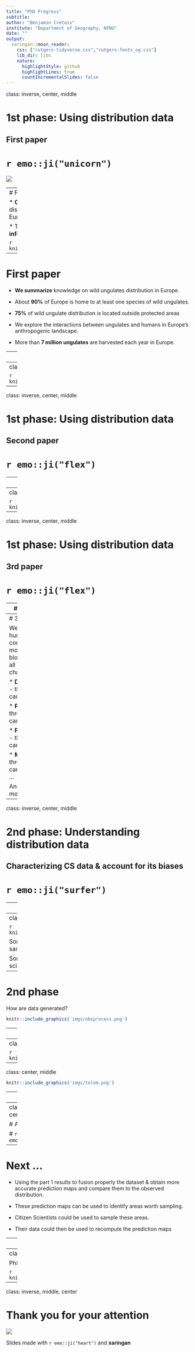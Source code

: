 ```yaml
---
title: "PhD Progress"
subtitle: 
author: "Benjamin Cretois"
institute: "Department of Geography, NTNU"
date: ""
output:
  xaringan::moon_reader:
    css: ["rutgers-tidyverse.css","rutgers-fonts_og.css"]
    lib_dir: libs
    nature:
      highlightStyle: github
      highlightLines: true
      countIncrementalSlides: false
---
```

class: inverse, center, middle

# **1st phase: Using distribution data**
## First paper

# `r emo::ji("unicorn")`

![](https://media.giphy.com/media/2D3d4M1J3qawo/giphy.gif)

---
# First paper 

* **Compile** different source of data to make distribution maps of ungulates species in Europe.

* The resulting distribution maps are used to **inform about human-wildlife coexistence**.

```r
knitr::include_graphics('imgs/paper1.png')
```

---

# First paper

* **We summarize** knowledge on wild ungulates distribution in Europe.

* About **90%** of Europe is home to at least one species of wild ungulates.

* **75%** of wild ungulate distribution is located outside protected areas

* We explore the interactions between ungulates and humans in Europe's anthropogenic landscape.

* More than **7 million ungulates** are harvested each year in Europe.

---
class: center, middle

```r
knitr::include_graphics('imgs/distribung.png')
```

---
class: center, middle

```r
knitr::include_graphics('imgs/summary1.png')
```

---

class: inverse, center, middle

# **1st phase: Using distribution data**
## Second paper

# `r emo::ji("flex")`

---
# 2nd paper

* In this paper, **we evaluate the relative effects of both the human footprint and protected areas** on large mammal distribution at a continental scale.

* We found that the broad scale distribution of most large mammals in Europe includes areas of high to very high human disturbance. 

* **Their distribution is primarily driven by environmental variables** rather than the human footprint or the presence of protected areas. 

```r
knitr::include_graphics('imgs/paper2.png')
```

---
class: center, middle

```r
knitr::include_graphics('imgs/effecthuman.png')
```
---
class: inverse, center, middle

# **1st phase: Using distribution data**
## 3rd paper

# `r emo::ji("flex")`

---
# 3rd paper

* **A huge amount of distributional data come from hunting bags.** For instance deer maps in Norway from hunting bag data.

* We acknowledge hunters’ contribution to biodiversity monitoring in the 3rd paper.

```r
knitr::include_graphics('imgs/paper3.png')
```

---
# 3rd paper

We found that hunters contribute to monitoring biodiversity in all its key characteristics:

* **Distribution** - through carcasses ...

* **Phenology** - through carcasses ...

* **Physiology** - through carcasses ...

* **Migration** - through carcasses too ...

And much more!

---
class: inverse, center, middle

# **2nd phase: Understanding distribution data**
## Characterizing CS data & account for its biases

# `r emo::ji("surfer")`

---
# 2nd phase

* While useful (as shown in phase 1), distribution maps heavily depends on the quality & the amount of data available. This is especially true at lower resolution!

* Because of this, certain areas may be non sampled even though the species of interest is present.

* We need to understand the drivers of citizen science observations. 

* Using the understanding to properly integrate the dataset & obtain more accurate prediction maps.

---
class: center, middle

```r
knitr::include_graphics('imgs/csmap.png')
```

Some areas should host roe deer but are not sampled by CS.

Some areas are non hunted but hosts citizen scientists observations.
---
# 2nd phase

How are data generated?


```r
knitr::include_graphics('imgs/obsprocess.png')
```

---
# 2nd phase

* Case study on the distribution of roe deer (Capreolus capreolus).

* We have telemetry data and we are able to infer the “true” use of the habitat or where the species is in reality

* Is it so different from citizen science?

---
class: center, middle

```r
knitr::include_graphics('imgs/cs_bias.png')
```
---
class: center, middle

```r
knitr::include_graphics('imgs/telem.png')
```
---
# 2nd phase

* Why such differences in the distribution of the observations?

* Which areas lack observations? – We hypothesize areas far from urban centers

* Can we tone down these biases by adding other dataset? – We test data fusion

---
class: inverse, center, middle

# And next ...

# `r emo::ji("surfer")`

---
# Next ...

* Using the part 1 results to fusion properly the dataset & obtain more accurate prediction maps and compare them to the observed distribution.

* These prediction maps can be used to identify areas worth sampling. 

* Citizen Scientists could be used to sample these areas.

* Their data could then be used to recompute the prediction maps

---
class: center, middle

```r
knitr::include_graphics('imgs/tri.png')
```

---
class: center, middle

PhD plan in a nutshell:

```r
knitr::include_graphics('imgs/nutshell.png')
```

---
class: inverse, middle, center

# Thank you for your attention

![](https://media.giphy.com/media/f4Dv2Al5GORPtLahyd/giphy.gif)

Slides made with `r emo::ji("heart")` and **xaringan**